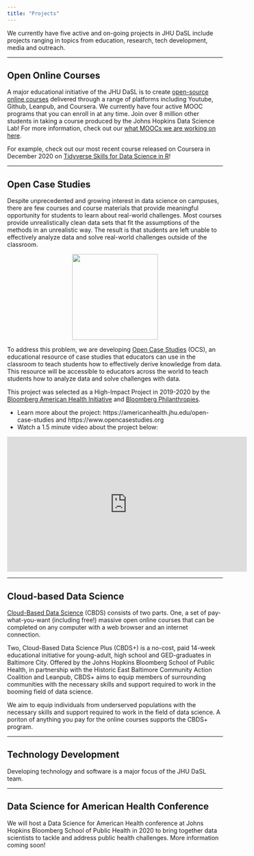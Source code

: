 ```yaml
---
title: "Projects"
---
```


We currently have five active and on-going projects in JHU DaSL 
include projects ranging in topics from education, research, 
tech development, media and outreach. 

---

## Open Online Courses 

A major educational initiative of the JHU DaSL is to create 
[open-source online courses](courses.html) delivered through a range of platforms 
including Youtube, Github, Leanpub, and Coursera. We currently
have four active MOOC programs that you can enroll in at any time.
Join over 8 million other students in taking a course produced by 
the Johns Hopkins Data Science Lab! For more information, check out 
our [what MOOCs we are working on here](courses.html).

For example, check out our most recent course released on Coursera in December 2020 on [Tidyverse Skills for Data Science in R](https://www.coursera.org/specializations/tidyverse-data-science-r)! 

---

## Open Case Studies

Despite unprecedented and growing interest in data science on
campuses, there are few courses and course materials that 
provide meaningful opportunity for students to learn about 
real-world challenges. Most courses provide unrealistically 
clean data sets that fit the assumptions of the methods in
an unrealistic way. The result is that students are left 
unable to effectively analyze data and solve real-world 
challenges outside of the classroom.

<p align="center"><img src="https://opencasestudies.github.io/img/icon.png" width="200" height="200" class = center></p>

To address this problem, we are developing [Open Case Studies](https://www.opencasestudies.org) (OCS), 
an educational resource of case studies that educators 
can use in the classroom to teach students how to effectively
derive knowledge from data. This resource will be accessible 
to educators across the world to teach students how to 
analyze data and solve challenges with data. 

This project was selected as a High-Impact Project in 2019-2020 by the [Bloomberg American Health Initiative](https://americanhealth.jhu.edu) and [Bloomberg Philanthropies](https://www.bloomberg.org/). 

* Learn more about the project: https://americanhealth.jhu.edu/open-case-studies and https://www.opencasestudies.org 
* Watch a 1.5 minute video about the project below: 

<p align="center"><iframe width="560" height="315" src="https://www.youtube.com/embed/ArOVyMXZaB0" frameborder="0" allowfullscreen></iframe></p>

---

## Cloud-based Data Science

[Cloud-Based Data Science](https://www.clouddatascience.org) (CBDS) 
consists of two parts. One, a set of pay-what-you-want (including free!)
massive open online courses that can be completed on any computer 
with a web browser and an internet connection.

Two, Cloud-Based Data Science Plus (CBDS+) is a no-cost, paid 
14-week educational initiative for young-adult, high school and
GED-graduates in Baltimore City. Offered by the Johns Hopkins 
Bloomberg School of Public Health, in partnership with the
Historic East Baltimore Community Action Coalition and Leanpub, 
CBDS+ aims to equip members of surrounding communities with the
necessary skills and support required to work in the booming 
field of data science.

We aim to equip individuals from underserved populations with 
the necessary skills and support required to work in the field 
of data science. A poriton of anything you pay for the online
courses supports the CBDS+ program.

---

## Technology Development 

Developing technology and software is a major focus of the 
JHU DaSL team.

---

## Data Science for American Health Conference

We will host a Data Science for American Health conference
at Johns Hopkins Bloomberg School of Public Health in 2020 
to bring together data scientists to tackle and address 
public health challenges. More information coming soon! 


